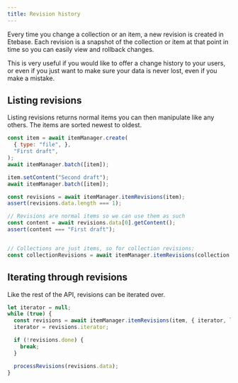 ```yaml
---
title: Revision history
---
```




Every time you change a collection or an item, a new revision is created in Etebase. Each revision is a snapshot of the collection or item at that point in time so you can easily view and rollback changes.

This is very useful if you would like to offer a change history to your users, or even if you just want to make sure your data is never lost, even if you make a mistake.


## Listing revisions

Listing revisions returns normal items you can then manipulate like any others. The items are sorted newest to oldest.

<CodeTabs>
<TabItem value="js">

```js
const item = await itemManager.create(
  { type: "file", },
  "First draft",
);
await itemManager.batch([item]);

item.setContent("Second draft");
await itemManager.batch([item]);

const revisions = await itemManager.itemRevisions(item);
assert(revisions.data.length === 1);

// Revisions are normal items so we can use them as such
const content = await revisions.data[0].getContent();
assert(content === "First draft");


// Collections are just items, so for collection revisions:
const collectionRevisions = await itemManager.itemRevisions(collection.item);
```

</TabItem>
</CodeTabs>


## Iterating through revisions

Like the rest of the API, revisions can be iterated over.

<CodeTabs>
<TabItem value="js">

```js
let iterator = null;
while (true) {
  const revisions = await itemManager.itemRevisions(item, { iterator, limit: 5 });
  iterator = revisions.iterator;

  if (!revisions.done) {
    break;
  }

  processRevisions(revisions.data);
}
```

</TabItem>
</CodeTabs>
